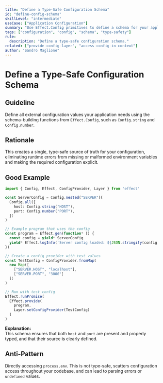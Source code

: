 ```yaml
---
title: "Define a Type-Safe Configuration Schema"
id: "define-config-schema"
skillLevel: "intermediate"
useCase: ["Application Configuration"]
summary: "Use Effect.Config primitives to define a schema for your application's configuration, ensuring type-safety and separation from code."
tags: ["configuration", "config", "schema", "type-safety"]
rule:
  description: "Define a type-safe configuration schema."
related: ["provide-config-layer", "access-config-in-context"]
author: "Sandro Maglione"
---
```


# Define a Type-Safe Configuration Schema

## Guideline

Define all external configuration values your application needs using the schema-building functions from `Effect.Config`, such as `Config.string` and `Config.number`.

## Rationale

This creates a single, type-safe source of truth for your configuration, eliminating runtime errors from missing or malformed environment variables and making the required configuration explicit.

## Good Example

```typescript
import { Config, Effect, ConfigProvider, Layer } from "effect"

const ServerConfig = Config.nested("SERVER")(
  Config.all({
    host: Config.string("HOST"),
    port: Config.number("PORT"),
  })
)

// Example program that uses the config
const program = Effect.gen(function* () {
  const config = yield* ServerConfig
  yield* Effect.logInfo(`Server config loaded: ${JSON.stringify(config)}`)
})

// Create a config provider with test values
const TestConfig = ConfigProvider.fromMap(
  new Map([
    ["SERVER.HOST", "localhost"],
    ["SERVER.PORT", "3000"]
  ])
)

// Run with test config
Effect.runPromise(
  Effect.provide(
    program,
    Layer.setConfigProvider(TestConfig)
  )
)
```

**Explanation:**  
This schema ensures that both `host` and `port` are present and properly typed, and that their source is clearly defined.

## Anti-Pattern

Directly accessing `process.env`. This is not type-safe, scatters configuration access throughout your codebase, and can lead to parsing errors or `undefined` values.
